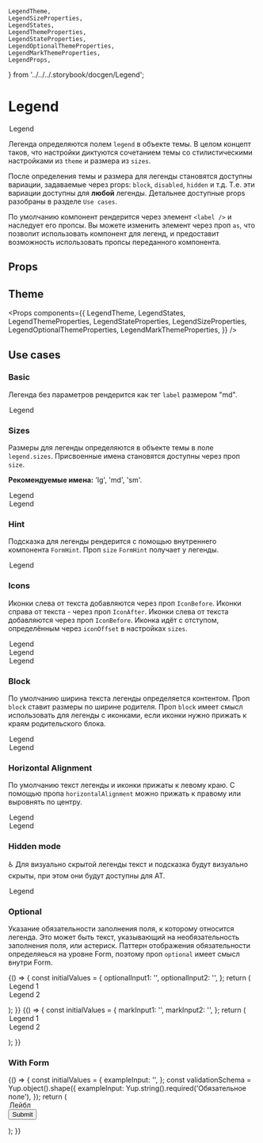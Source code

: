     LegendTheme,
    LegendSizeProperties,
    LegendStates,
    LegendThemeProperties,
    LegendStateProperties,
    LegendOptionalThemeProperties,
    LegendMarkThemeProperties,
    LegendProps,
} from '../../../.storybook/docgen/Legend';

<Meta title="Components / Legend" component={Legend} decorators={[centeredDecorator]} />

# Legend

<Story name="Knobs">
    <Legend
        as={text('Tag', 'legend')}
        name="Example"
        hint={boolean('Hint', true) ? text('Hint text', 'Hint') : undefined}
        hiddenLegend={boolean('Hidden legend', false)}
        size={radios('size', ['lg', 'md', 'sm'], 'md')}
        optional={boolean('Is optional?', true) ? text('Optional text', '(optional)') : undefined}
        IconBefore={boolean('Icon before', true) && baseTheme.global.placeholder}
        IconAfter={boolean('Icon after', true) && baseTheme.global.placeholder}
        block={boolean('Block', false)}
        horizontalAlignment={radios('Horizontal align', ['left', 'center', 'right'], 'left')}
        __theme={boolean('Use custom theme', false) ? object('themeObj', baseTheme.components.Legend) : undefined}
        __hintTheme={
            boolean('Use custom hint theme', false) ? object('hintThemeObj', baseTheme.components.FormHint) : undefined
        }
    >
        Legend
    </Legend>
</Story>

Легенда определяются полем `legend` в объекте темы. В целом концепт таков, что настройки диктуются сочетанием темы со стилистическими настройками из `theme` и размера из `sizes`.

После определения темы и размера для легенды становятся доступны вариации, задаваемые через props: `block`, `disabled`, `hidden` и т.д. Т.е. эти вариации доступны для **любой** легенды. Детальнее доступные props разобраны в разделе `Use cases`.

По умолчанию компонент рендерится через элемент `<label />` и наследует его пропсы. Вы можете изменить элемент через проп `as`, что позволит использовать компонент для легенд, и предоставит возможность использовать пропсы переданного компонента.

## Props

<Props of={LegendProps} />

## Theme

<Props
    components={{
        LegendTheme,
        LegendStates,
        LegendThemeProperties,
        LegendStateProperties,
        LegendSizeProperties,
        LegendOptionalThemeProperties,
        LegendMarkThemeProperties,
    }}
/>

## Use cases

### Basic

Легенда без параметров рендерится как тег `label` размером "md".

<Preview>
    <Story name="Basic">
        <Legend name="basic">Legend</Legend>
    </Story>
</Preview>

### Sizes

Размеры для легенды определяются в объекте темы в поле `legend.sizes`. Присвоенные имена становятся доступны через проп `size`.

**Рекомендуемые имена:** 'lg', 'md', 'sm'.

<Preview>
    <Story name="Large size">
        <Legend name="size-lg" size="lg">
            Legend
        </Legend>
    </Story>
    <Story id="components-legend--basic" />
    <Story name="Small size">
        <Legend name="size-sm" size="sm">
            Legend
        </Legend>
    </Story>
</Preview>

### Hint

Подсказка для легенды рендерится с помощью внутреннего компонента `FormHint`. Проп `size` `FormHint` получает у легенды.

<Preview>
    <Story name="Hint">
        <Legend name="hint" hint="Hint">
            Legend
        </Legend>
    </Story>
</Preview>

### Icons

Иконки слева от текста добавляются через проп `IconBefore`. Иконки справа от текста - через проп `IconAfter`. Иконки слева от текста добавляются через проп `IconBefore`. Иконка идёт с отступом, определённым через `iconOffset` в настройках `sizes`.

<Preview>
    <Story name="Icon (before)">
        <Legend name="icon-before" IconBefore={baseTheme.global.placeholder}>
            Legend
        </Legend>
    </Story>
    <Story name="Icon (after)">
        <Legend name="icon-after" IconAfter={baseTheme.global.placeholder}>
            Legend
        </Legend>
    </Story>
    <Story name="Icon (both)">
        <Legend name="icon-both" IconBefore={baseTheme.global.placeholder} IconAfter={baseTheme.global.placeholder}>
            Legend
        </Legend>
    </Story>
</Preview>

### Block

По умолчанию ширина текста легенды определяется контентом. Проп `block` ставит размеры по ширине родителя. Проп `block` имеет смысл использовать для легенды с иконками, если иконки нужно прижать к краям родительского блока.

<Preview>
    <Story name="Block">
        <Legend name="block" block>
            Legend
        </Legend>
    </Story>
    <Story name="Block (icons)">
        <Legend
            name="block-cons"
            block
            IconBefore={baseTheme.global.placeholder}
            IconAfter={baseTheme.global.placeholder}
        >
            Legend
        </Legend>
    </Story>
</Preview>

### Horizontal Alignment

По умолчанию текст легенды и иконки прижаты к левому краю. С помощью пропа `horizontalAlignment` можно прижать к правому или выровнять по центру.

<Preview>
    <Story id="components-legend--basic" />
    <Story name="Align to center">
        <Legend name="center" horizontalAlignment="center">
            Legend
        </Legend>
    </Story>
    <Story name="Align to right">
        <Legend name="right" horizontalAlignment="right">
            Legend
        </Legend>
    </Story>
</Preview>

### Hidden mode

♿️ Для визуально скрытой легенды текст и подсказка будут визуально скрыты, при этом они будут доступны для AT.

<Preview>
    <Story name="Hidden mode">
        <Legend name="hidden" hiddenLegend={true}>
            Legend
        </Legend>
    </Story>
</Preview>

### Optional

Указание обязательности заполнения поля, к которому относится легенда. Это может быть текст, указывающий на необязательность заполнения поля, или астериск. Паттерн отображения обязательности определяеься на уровне Form, поэтому проп `optional` имеет смысл внутри Form.

<Preview>
    <Story name="Optional">
        {() => {
            const initialValues = {
                optionalInput1: '',
                optionalInput2: '',
            };
            return (
                <Form
                    initialValues={initialValues}
                    onSubmit={action('Submit')}
                    style={{ width: '25vw', minWidth: '320px' }}
                    requiredRule="optional"
                >
                    <Form.Field controlId="optionalInput1">
                        <Legend as="legend" optional="(optional)">
                            Legend 1
                        </Legend>
                    </Form.Field>
                    <Form.Field controlId="optionalInput2">
                        <Legend as="legend">Legend 2</Legend>
                    </Form.Field>
                </Form>
            );
        }}
    </Story>
    <Story name="Mark">
        {() => {
            const initialValues = {
                markInput1: '',
                markInput2: '',
            };
            return (
                <Form
                    initialValues={initialValues}
                    onSubmit={action('Submit')}
                    style={{ width: '25vw', minWidth: '320px' }}
                    requiredRule="mark"
                >
                    <Form.Field controlId="markInput1">
                        <Legend as="legend" optional={true}>
                            Legend 1
                        </Legend>
                    </Form.Field>
                    <Form.Field controlId="markInput2">
                        <Legend as="legend">Legend 2</Legend>
                    </Form.Field>
                </Form>
            );
        }}
    </Story>
</Preview>

### With Form

<Preview>
    <Story name="Inside Form">
        {() => {
            const initialValues = {
                exampleInput: '',
            };
            const validationSchema = Yup.object().shape({
                exampleInput: Yup.string().required('Обязательное поле'),
            });
            return (
                <Form
                    initialValues={initialValues}
                    validationSchema={validationSchema}
                    onSubmit={action('Submit')}
                    style={{ width: '25vw', minWidth: '320px' }}
                    ErrorIcon={ErrorIcon}
                    SuccessIcon={SuccessIcon}
                    showSuccess={boolean('showSuccess', true, 'Form')}
                    requiredRule={radios('requiredRule', ['optional', 'mark'], 'mark', 'Form')}
                    errorPosition={radios('errorPosition', ['top', 'bottom'], 'top', 'Form')}
                >
                    <Form.Field
                        controlId="exampleInput"
                        size={radios('size', ['lg', 'md', 'sm'], 'md', 'Field')}
                        hint={
                            boolean('Hint', true, 'Field')
                                ? text('Hint text', 'Подсказка к полю 1', 'Field')
                                : undefined
                        }
                        hintPosition={
                            boolean('Hint', true, 'Field')
                                ? radios('hintPosition', ['top', 'bottom'], 'top', 'Field')
                                : undefined
                        }
                        validationPosition={radios(
                            'validationPosition',
                            ['labelBefore', 'labelAfter', 'inputBefore', 'inputAfter'],
                            'labelAfter',
                            'Field',
                        )}
                        style={{ marginBottom: scale(2) }}
                    >
                        <Legend
                            as={text('Tag', 'label', 'Legend')}
                            IconBefore={boolean('Icon before', true, 'Legend') && baseTheme.global.placeholder}
                            IconAfter={boolean('Icon after', true, 'Legend') && baseTheme.global.placeholder}
                            block={boolean('Block', false, 'Legend')}
                            hiddenLegend={boolean('Hidden Label', false, 'Legend')}
                            horizontalAlignment={radios(
                                'Horizontal align',
                                ['left', 'center', 'right'],
                                'left',
                                'Legend',
                            )}
                            __theme={
                                boolean('Use custom theme', false, 'Legend')
                                    ? object('themeObj', baseTheme.components.Legend, 'Legend')
                                    : undefined
                            }
                        >
                            Лейбл
                        </Legend>
                        <Form.Input />
                    </Form.Field>
                    <Button type="submit">Submit</Button>
                </Form>
            );
        }}
    </Story>
</Preview>
